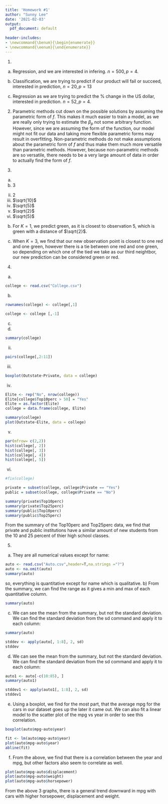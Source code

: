 ```yaml
---
title: 'Homework #1'
author: "Sunny Lee"
date: '2021-02-03'
output:
  pdf_document: default
  
header-includes:
- \newcommand{\benum}{\begin{enumerate}}
- \newcommand{\eenum}{\end{enumerate}}
---
```


1.
a) Regression, and we are interested in infering. $n = 500, p = 4$.
  
b) Classification, we are trying to predict if our product will fail or succeed, interested in prediction, $n = 20, p = 13$ 
  
c) Regression as we are trying to predict the \% change in the US dollar, interested in prediction. $n = 52, p = 4$. 

  
2. Parametric methods cut down on the possible solutions by assuming the parametric form of $f$. This makes it much easier to train a model, as we are really only trying to estimate the $\beta_p$ not some arbitrary function. However, since we are assuming the form of the function, our model might not fit our data and taking more flexible parametric forms may result in overfitting. Non-parametric methods do not make assumptions about the parametric form of $f$ and thus make them much more versatile than parametric methods. However, because non-parametric methods are so versatile, there needs to be a very large amount of data in order to actually find the form of $f$.

3.
a)
i) 3
ii) 2
iii) $\sqrt{10}$
iv) $\sqrt{5}$
v) $\sqrt{2}$
vi) $\sqrt{5}$

b) For $K=1$, we predict green, as it is closest to observation 5, which is green with a distance of $\sqrt{2}$.

c) When $K=3$, we find that our new observation point is closest to one red and one green, however there is a tie between one red and one green, so depending on which one of the tied we take    as     our third neightbor, our new prediction can be considered green or red.


4.
a)
```r
college <- read.csv("College.csv")
```
b)
```r
rownames(college) <- college[,1]

college <- college [,-1]
```
c)
i)
```r
summary(college)
```
ii)
```r
pairs(college[,2:11])
```
iii)
```r
boxplot(Outstate~Private, data = college)
```
iv)
```r
Elite <- rep("No", nrow(college))
Elite[college$Top10perc > 50] = "Yes"
Elite = as.factor(Elite)
college = data.frame(college, Elite)

summary(college)
plot(Outstate~Elite, data = college)
```
v)
```r
par(mfrow= c(2,2))
hist(college[, 2])
hist(college[, 3])
hist(college[, 4])
hist(college[, 5])
```
vi)
```r
#fix(college)

private = subset(college, college$Private == "Yes")
public = subset(college, college$Private == "No")

summary(private$Top10perc)
summary(private$Top25perc)
summary(public$Top10perc)
summary(public$Top25perc)

```
From the summary of the Top10perc and Top25perc data, we find that private and public institutions have a similar amount of new students from the 10 and 25 percent of thier high school classes.

5.
a) They are all numerical values except for name: 
```r
auto <- read.csv("Auto.csv",header=T,na.strings ="?") 
auto <- na.omit(auto)
summary(auto)
```
so, everything is quantitative except for name which is qualitative. 
b) 
From the summary, we can find the range as it gives a min and max of each quantitative column. 
```r
summary(auto)
```

c)
We can see the mean from the summary, but not the standard deviation. We can find the standard deviation from the sd command and apply it to each column:
```r
summary(auto)

stddev <- apply(auto[, 1:8], 2, sd)
stddev
```

d)
We can see the mean from the summary, but not the standard deviation. We can find the standard deviation from the sd command and apply it to each column:
```r
auto1 <- auto[-c(10:85), ]
summary(auto1)

stddev1 <- apply(auto1[, 1:8], 2, sd)
stddev1
```

e)
Using a boxplot, we find for the most part, that the average mpg for the cars in our dataset goes up the later it came out. We can also fit a linear model to the scatter plot of the mpg vs year in order to see this correlation. 
```r
boxplot(auto$mpg~auto$year)

fit <- lm(auto$mpg~auto$year)
plot(auto$mpg~auto$year)
abline(fit)
```

f) 
From the above, we find that there is a correlation between the year and mpg, but other factors also seem to correlate as well. 
```r
plot(auto$mpg~auto$displacement)
plot(auto$mpg~auto$weight)
plot(auto$mpg~auto$horsepower)
```

From the above 3 graphs, there is a general trend downward in mpg with cars with higher horsepower, displacement and weight. 
